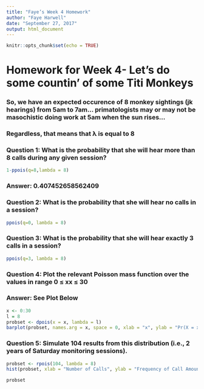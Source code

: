 ```yaml
---
title: "Faye’s Week 4 Homework"
author: "Faye Harwell"
date: "September 27, 2017"
output: html_document
---
```


```r
knitr::opts_chunk$set(echo = TRUE)
```

# Homework for Week 4- Let's do some countin' of some Titi Monkeys

### So, we have an expected occurence of 8 monkey sightings (jk hearings) from 5am to 7am... primatologists may or may not be masochistic doing work at 5am when the sun rises...  
 
### Regardless, that means that λ is equal to 8
 


### Question 1: What is the probability that she will hear more than 8 calls during any given session?

```r
1-ppois(q=8,lambda = 8)
```

### Answer: 0.407452658562409

### Question 2: What is the probability that she will hear no calls in a session?

```r
ppois(q=0, lambda = 8)
```

### Question 3: What is the probability that she will hear exactly 3 calls in a session?
```r
ppois(q=3, lambda = 8)
```

### Question 4: Plot the relevant Poisson mass function over the values in range 0 ≤ xx ≤ 30

### Answer: See Plot Below

```r
x <- 0:30
l = 8
probset <- dpois(x = x, lambda = l)
barplot(probset, names.arg = x, space = 0, xlab = "x", ylab = "Pr(X = x)", main = "Probability Mass Function")
```

### Question 5: Simulate 104 results from this distribution (i.e., 2 years of Saturday monitoring sessions).

```r
probset <- rpois(104, lambda = 8)
hist(probset, xlab = "Number of Calls", ylab = "Frequency of Call Amounts", xlim= c(0,30), main = "Histogram of Daily Call Counts")

probset
```
